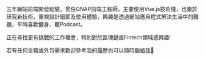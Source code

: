 <div
  style={{
    backgroundImage: 'url(/banner.jpg)',
    backgroundSize: 'cover',
    width: '150px',
    height: '150px',
    borderRadius: '100%',
    margin: 'auto'
  }}
></div>

三年網站前端開發經驗，曾任QNAP前端工程師，主要使用Vue.js技術棧，也樂於研究新技術，重視設計細節及使用體驗，興趣是透過網站應用程式解決生活中的難題，平時喜歡健身、聽Podcast。

正在尋找更有挑戰的工作機會，特別對於區塊鏈或Fintech領域感興趣!

若有任何全職或外包需求歡迎參考我的[履歷](/resume)也可以隨時[聯絡我](/contact)👋